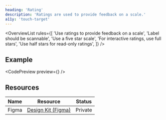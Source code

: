 ```yaml
---
heading: 'Rating'
description: 'Ratings are used to provide feedback on a scale.'
a11y: 'touch-target'
---
```



<OverviewList rules={[
  'Use ratings to provide feedback on a scale',
  'Label should be scannable',
  'Use a five star scale',
  'For interactive ratings, use full stars',
  'Use half stars for read-only ratings',
]} />

## Example

<CodePreview preview={<BasicDemo />} />
<LivePlayground />

<DripDivider />

## Resources

| Name     | Resource | Status                                               |
| -------- | -------- | ---------------------------------------------------- |
| Figma    | [Design Kit (Figma)](https://www.figma.com/design/ducwqOCxoxcWc3ReV3FYd8/Digital-University-Component-Library?m=auto&node-id=0-1)      |                         Private                      |